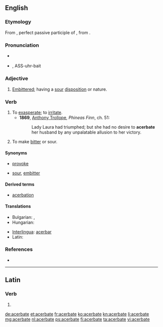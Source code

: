==English==

===Etymology===
From {{etyl|la}} {{term|acerbatus|acerbātus|lang=la}}, perfect passive participle of {{term|acerbo|acerbō|make bitter|lang=la}}, from {{term|acerbus||bitter|lang=la}}.

===Pronunciation===
* {{a|UK}} {{IPA|/ˈasəbeɪt/}}
* {{a|US}} {{IPA|/ˈæsəɹˌbeɪt/}}, ASS-uhr-bait

===Adjective===
{{en-adj}}

# {{rare}} [[embittered|Embittered]]; having a [[sour]] [[disposition]] or nature.

===Verb===
{{en-verb|acerbat|es}}

# To [[exasperate]]; to [[irritate]]. 
#* '''1869''', [[w:Anthony Trollope|Anthony Trollope]], ''Phineas Finn'', ch. 51:
#*: Lady Laura had triumphed; but she had no desire to '''acerbate''' her husband by any unpalatable allusion to her victory.
# To make [[bitter]] or sour.

====Synonyms====
* {{sense|exasperate}} [[provoke]]
* {{sense|make bitter}} [[sour]], [[embitter]]

====Derived terms====
* [[acerbation]]

====Translations====
{{trans-top|exasperate}}
* Bulgarian: {{t+|bg|дразня}},  {{t+|bg|ядосвам}}
* Hungarian: {{t+|hu|elkeserít}}
{{trans-mid}}
* [[Interlingua]]: [[acerbar]]
* Latin: {{t-|la|acerbo|alt=acerbō}}
{{trans-bottom}}

===References===
* {{R:OneLook}}

----

==Latin==

===Verb===
{{la-verb-form|acerbāte}}

# {{conjugation of|acerbo|acerbō|1|p|pres|act|imp|lang=la}}

[[de:acerbate]]
[[et:acerbate]]
[[fr:acerbate]]
[[ko:acerbate]]
[[kn:acerbate]]
[[li:acerbate]]
[[mg:acerbate]]
[[nl:acerbate]]
[[ps:acerbate]]
[[fi:acerbate]]
[[ta:acerbate]]
[[vi:acerbate]]